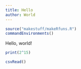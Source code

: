 ```yaml
---
title: Hello
author: World
---
```


```r
source("makestuff/makeRfuns.R")
commandEnvironments()
```

Hello, world!

```r
print(2^15)
```

```r
csvRead()
```

